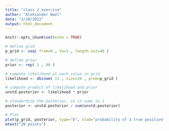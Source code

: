 ```yaml
---
title: "class_2_exercise"
author: "Aleksander Wael"
date: "2/10/2022"
output: html_document
---
```


```r
knitr::opts_chunk$set(echo = TRUE)
```

```r
# define grid
p_grid <- seq( from=0 , to=1 , length.out=40 )

# define prior
prior <- rep( 1 , 40 )

# compute likelihood at each value in grid
likelihood <- dbinom( 11 , size=20 , prob=p_grid )

# compute product of likelihood and prior
unstd.posterior <- likelihood * prior

# standardize the posterior, so it sums to 1
posterior <- unstd.posterior / sum(unstd.posterior)
```

```r
# Plot
plot(p_grid, posterior, type="b", xlab="probability of a true positive", ylab="posterior probability")
mtext("20 points")
```

